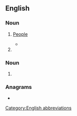 {{also|PPL}}
==English==

===Noun===
{{en-plural noun}}

# {{lb|en|informal|internet|text messaging}} [[people|People]]
#* {{quote-newsgroup|lang=en|author=Steve Wall|title=internet mailing summary|date=25 November 1985|newsgroup=net.general|passage=Here's my promised posting of internetwork mailing.. There was a HUGE amount of mail in response to the original posting.. '''ppl''' are really interested in this... It took me 3 days to sort out all the mail... 8-)}}
# {{initialism of|lang=en|[[parts]] [[per]] [[litre]]}}

===Noun===
{{en-noun}}

# {{lb|en|linguistics}} {{abbreviation of|lang=en|participle}}

===Anagrams===
* {{anagrams|en|a=lpp|LPP}}

[[Category:English abbreviations]]